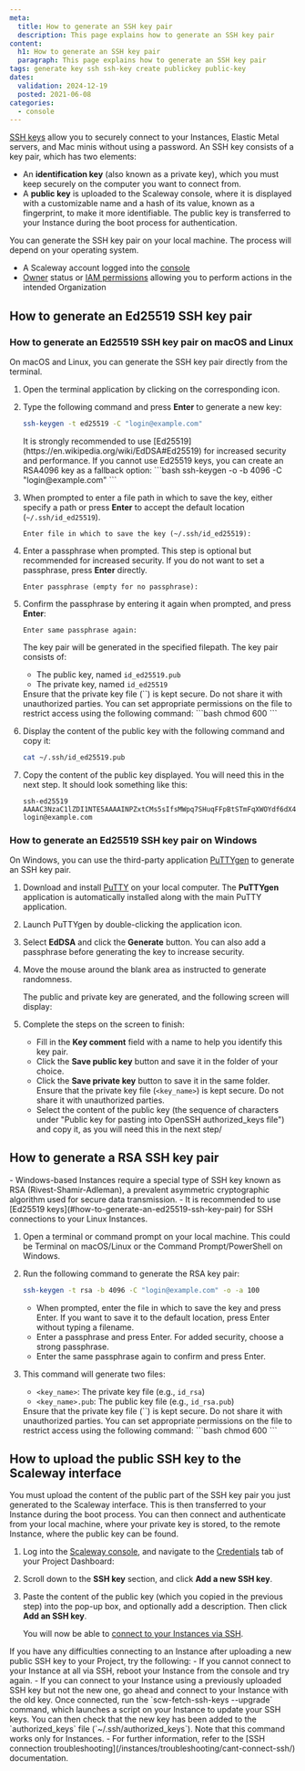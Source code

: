 ```yaml
---
meta:
  title: How to generate an SSH key pair
  description: This page explains how to generate an SSH key pair
content:
  h1: How to generate an SSH key pair
  paragraph: This page explains how to generate an SSH key pair
tags: generate key ssh ssh-key create publickey public-key
dates:
  validation: 2024-12-19
  posted: 2021-06-08
categories:
  - console
---
```


[SSH keys](/organizations-and-projects/concepts/#ssh-key) allow you to securely connect to your Instances, Elastic Metal servers, and Mac minis without using a password. An SSH key consists of a key pair, which has two elements:

- An **identification key** (also known as a private key), which you must keep securely on the computer you want to connect from.
- A **public key** is uploaded to the Scaleway console, where it is displayed with a customizable name and a hash of its value, known as a fingerprint, to make it more identifiable. The public key is transferred to your Instance during the boot process for authentication.

You can generate the SSH key pair on your local machine. The process will depend on your operating system.

<Macro id="requirements" />

- A Scaleway account logged into the [console](https://console.scaleway.com)
- [Owner](/iam/concepts/#owner) status or [IAM permissions](/iam/concepts/#permission) allowing you to perform actions in the intended Organization

## How to generate an Ed25519 SSH key pair

### How to generate an Ed25519 SSH key pair on macOS and Linux

On macOS and Linux, you can generate the SSH key pair directly from the terminal.

1. Open the terminal application by clicking on the corresponding icon.
    <Lightbox src="scaleway-terminal-icon.webp" alt="Terminal Icon"/>
2. Type the following command and press **Enter** to generate a new key:
    ```bash
    ssh-keygen -t ed25519 -C "login@example.com"
    ```
    <Message type="important">
        It is strongly recommended to use [Ed25519](https://en.wikipedia.org/wiki/EdDSA#Ed25519) for increased security and performance. If you cannot use Ed25519 keys, you can create an RSA4096 key as a fallback option:
        ```bash
        ssh-keygen -o -b 4096 -C "login@example.com"
        ```
    </Message>
3. When prompted to enter a file path in which to save the key, either specify a path or press **Enter** to accept the default location (`~/.ssh/id_ed25519`).
    ```
    Enter file in which to save the key (~/.ssh/id_ed25519):
    ```
4. Enter a passphrase when prompted. This step is optional but recommended for increased security. If you do not want to set a passphrase, press **Enter** directly.
    ```
    Enter passphrase (empty for no passphrase):
    ```
5. Confirm the passphrase by entering it again when prompted, and press **Enter**:
    ```
    Enter same passphrase again:
    ```

    The key pair will be generated in the specified filepath. The key pair consists of:
    - The public key, named `id_ed25519.pub`
    - The private key, named `id_ed25519`
    <Message type="important">
      Ensure that the private key file (`<key_name>`) is kept secure. Do not share it with unauthorized parties. You can set appropriate permissions on the file to restrict access using the following command:
      ```bash
      chmod 600 <key_name>
      ```
    </Message>
6. Display the content of the public key with the following command and copy it:
    ```bash
    cat ~/.ssh/id_ed25519.pub
    ```
7. Copy the content of the public key displayed. You will need this in the next step. It should look something like this:
    ```
    ssh-ed25519 AAAAC3NzaC1lZDI1NTE5AAAAINPZxtCMs5sIfsMWpq7SHuqFFpBtSTmFqXWOYdf6dX4i login@example.com
    ```

### How to generate an Ed25519 SSH key pair on Windows

On Windows, you can use the third-party application [PuTTYgen](https://www.chiark.greenend.org.uk/~sgtatham/putty/latest.html) to generate an SSH key pair.

1. Download and install [PuTTY](https://www.chiark.greenend.org.uk/~sgtatham/putty/latest.html) on your local computer. The **PuTTYgen** application is automatically installed along with the main PuTTY application.
    <Lightbox src="scaleway-puttygen-app.webp" alt="PuTTYgen App"/>
2. Launch PuTTYgen by double-clicking the application icon.
3. Select **EdDSA** and click the **Generate** button. You can also add a passphrase before generating the key to increase security.
    <Lightbox src="scaleway-puttygen-01.webp" alt="PuTTYgen Generate Key"/>
4. Move the mouse around the blank area as instructed to generate randomness.
    <Lightbox src="scaleway-puttygen-02.webp" alt="PuTTYgen Randomness"/>

    The public and private key are generated, and the following screen will display:
    <Lightbox src="scaleway-puttygen-03.webp" alt="PuTTYgen Keys Generated"/>
5. Complete the steps on the screen to finish:
    - Fill in the **Key comment** field with a name to help you identify this key pair.
    - Click the **Save public key** button and save it in the folder of your choice.
    - Click the **Save private key** button to save it in the same folder.
        <Message type="important">
            Ensure that the private key file (`<key_name>`) is kept secure. Do not share it with unauthorized parties.
        </Message>
    - Select the content of the public key (the sequence of characters under "Public key for pasting into OpenSSH authorized_keys file") and copy it, as you will need this in the next step/

## How to generate a RSA SSH key pair

<Message type="tip">
  - Windows-based Instances require a special type of SSH key known as RSA (Rivest-Shamir-Adleman), a prevalent asymmetric cryptographic algorithm used for secure data transmission.
  - It is recommended to use [Ed25519 keys](#how-to-generate-an-ed25519-ssh-key-pair) for SSH connections to your Linux Instances.
</Message>

1. Open a terminal or command prompt on your local machine. This could be Terminal on macOS/Linux or the Command Prompt/PowerShell on Windows.
2. Run the following command to generate the RSA key pair:
    ```bash
    ssh-keygen -t rsa -b 4096 -C "login@example.com" -o -a 100
    ```
    - When prompted, enter the file in which to save the key and press Enter. If you want to save it to the default location, press Enter without typing a filename.
    - Enter a passphrase and press Enter. For added security, choose a strong passphrase.
    - Enter the same passphrase again to confirm and press Enter.

3. This command will generate two files:
    - `<key_name>`: The private key file (e.g., `id_rsa`)
    - `<key_name>.pub`: The public key file (e.g., `id_rsa.pub`)
    <Message type="important">
      Ensure that the private key file (`<key_name>`) is kept secure. Do not share it with unauthorized parties. You can set appropriate permissions on the file to restrict access using the following command:
      ```bash
      chmod 600 <key_name>
      ```
    </Message>

## How to upload the public SSH key to the Scaleway interface

You must upload the content of the public part of the SSH key pair you just generated to the Scaleway interface. This is then transferred to your Instance during the boot process. You can then connect and authenticate from your local machine, where your private key is stored, to the remote Instance, where the public key can be found.

1. Log into the [Scaleway console](https://console.scaleway.com), and navigate to the [Credentials](/iam/concepts/#api-key) tab of your Project Dashboard:
    <Lightbox src="scaleway-credentials-nav.webp" alt="" />
2. Scroll down to the **SSH key** section, and click **Add a new SSH key**.
    <Lightbox src="scaleway-ssh-keys.webp" alt="" />
3. Paste the content of the public key (which you copied in the previous step) into the pop-up box, and optionally add a description. Then click **Add an SSH key**.

    You will now be able to [connect to your Instances via SSH](/instances/how-to/connect-to-instance/).

<Message type="tip">
  If you have any difficulties connecting to an Instance after uploading a new public SSH key to your Project, try the following:
    - If you cannot connect to your Instance at all via SSH, reboot your Instance from the console and try again.
    - If you can connect to your Instance using a previously uploaded SSH key but not the new one, go ahead and connect to your Instance with the old key. Once connected, run the `scw-fetch-ssh-keys --upgrade` command, which launches a script on your Instance to update your SSH keys. You can then check that the new key has been added to the `authorized_keys` file (`~/.ssh/authorized_keys`). Note that this command works only for Instances.
    - For further information, refer to the [SSH connection troubleshooting](/instances/troubleshooting/cant-connect-ssh/) documentation.
</Message>


